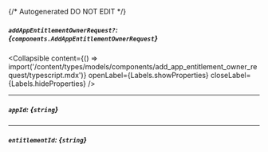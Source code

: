 {/* Autogenerated DO NOT EDIT  */}

##### `addAppEntitlementOwnerRequest?`: *{`components.AddAppEntitlementOwnerRequest`}*

<Collapsible content={() => import('/content/types/models/components/add_app_entitlement_owner_request/typescript.mdx')} openLabel={Labels.showProperties} closeLabel={Labels.hideProperties} />


---
##### `appId`: *{`string`}*

---
##### `entitlementId`: *{`string`}*


